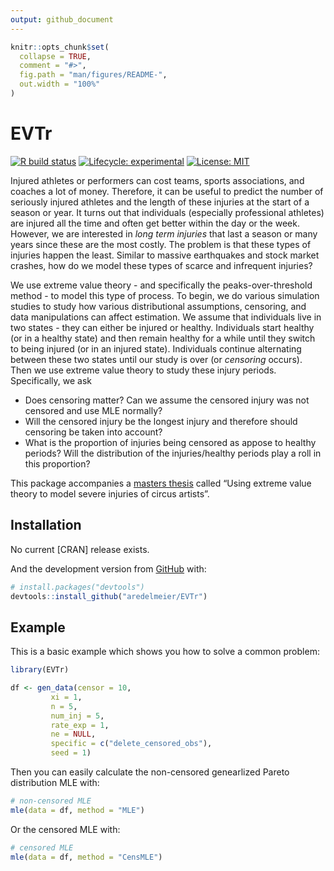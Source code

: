 ```yaml
---
output: github_document
---
```


<!-- README.md is generated from README.Rmd. Please edit that file -->

```r
knitr::opts_chunk$set(
  collapse = TRUE,
  comment = "#>",
  fig.path = "man/figures/README-",
  out.width = "100%"
)
```

# EVTr

<!-- badges: start -->
[![R build status](https://github.com/aredelmeier/EVTr/workflows/R/badge.svg)](https://github.com/aredelmeier/EVTr/actions?query=workflow%3AR-CMD-check)
[![Lifecycle: experimental](https://img.shields.io/badge/lifecycle-experimental-orange.svg)](https://www.tidyverse.org/lifecycle/#experimental)
[![License: MIT](https://img.shields.io/badge/License-MIT-yellow.svg)](https://opensource.org/licenses/MIT)
<!-- badges: end -->


Injured athletes or performers can cost teams, sports associations, and coaches a lot of money. Therefore, it can be useful to predict the number of seriously injured athletes and the length of these injuries at the start of a season or year. It turns out that individuals (especially professional athletes) are injured all the time and often get better within the day or the week. However, we are interested in *long term injuries* that last a season or many years since these are the most costly. The problem is that these types of injuries happen the least. Similar to massive earthquakes and stock market crashes, how do we model these types of scarce and infrequent injuries? 

We use extreme value theory - and specifically the peaks-over-threshold method - to model this type of process. To begin, we do various simulation studies to study how various distributional assumptions, censoring, and data manipulations can affect estimation. We assume that individuals live in two states - they can either be injured or healthy. Individuals start healthy (or in a healthy state) and then remain healthy for a while until they switch to being injured (or in an injured state). Individuals continue alternating between these two states until our study is over (or *censoring* occurs). Then we use extreme value theory to study these injury periods. Specifically, we ask

* Does censoring matter? Can we assume the censored injury was not censored and use MLE normally? 
* Will the censored injury be the longest injury and therefore should censoring be taken into account? 
* What is the proportion of injuries being censored as appose to healthy periods? Will the distribution of the injuries/healthy periods play a roll in this proportion?

This package accompanies a [masters thesis](https://escholarship.mcgill.ca/concern/theses/fn107132j) called "Using extreme value theory to model severe injuries of circus artists". 


## Installation

No current [CRAN] release exists. 

And the development version from [GitHub](https://github.com/) with:

``` r
# install.packages("devtools")
devtools::install_github("aredelmeier/EVTr")
```

## Example

This is a basic example which shows you how to solve a common problem:

```r
library(EVTr)

df <- gen_data(censor = 10,
         xi = 1,
         n = 5,
         num_inj = 5,
         rate_exp = 1,
         ne = NULL,
         specific = c("delete_censored_obs"),
         seed = 1)
```

Then you can easily calculate the non-censored genearlized Pareto distribution MLE with:

```r
# non-censored MLE
mle(data = df, method = "MLE")

```

Or the censored MLE with: 

```r
# censored MLE
mle(data = df, method = "CensMLE")

```

